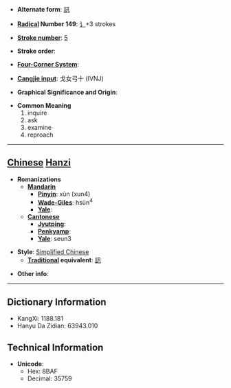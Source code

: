 * '''Alternate form''': [[訊]]

* '''[[Wiktionary:Chinese radical index| Radical]] Number 149''': [[Wiktionary:Chinese radical index 讠|讠]]+3 strokes

* '''[[Wiktionary:Chinese total strokes index|Stroke number]]''': [[Wiktionary:Chinese total strokes index 5|5]]

* '''Stroke order''': 

* '''[[Wiktionary:Chinese four corner index|Four-Corner System]]''': 

* '''[[Wiktionary:Chinese Cangjie index|Cangjie input]]''': 戈女弓十 (IVNJ)

* '''Graphical Significance and Origin''': 

* '''Common Meaning'''
*#inquire
*# ask
*# examine
*# reproach


----

== [[Chinese]] [[Hanzi]] ==

* '''Romanizations'''
** '''[[Mandarin]]'''
*** '''[[Pinyin]]''': xùn (xun4)
*** '''[[Wade-Giles]]''': hsün<sup>4</sup>
*** '''[[Yale]]''': 
** '''[[Cantonese]]'''
*** '''[[Jyutping]]''':
*** '''[[Penkyamp]]''': 
*** '''[[Yale]]''': seun3

* '''Style''': [[Simplified Chinese]] 
** '''[[Traditional Chinese|Traditional]] equivalent''': [[訊]]

* '''Other info''': 

----

== Dictionary Information ==

* KangXi: 1188.181
* Hanyu Da Zidian: 63943.010

== Technical Information ==

* '''Unicode''':
** Hex: 8BAF
** Decimal: 35759